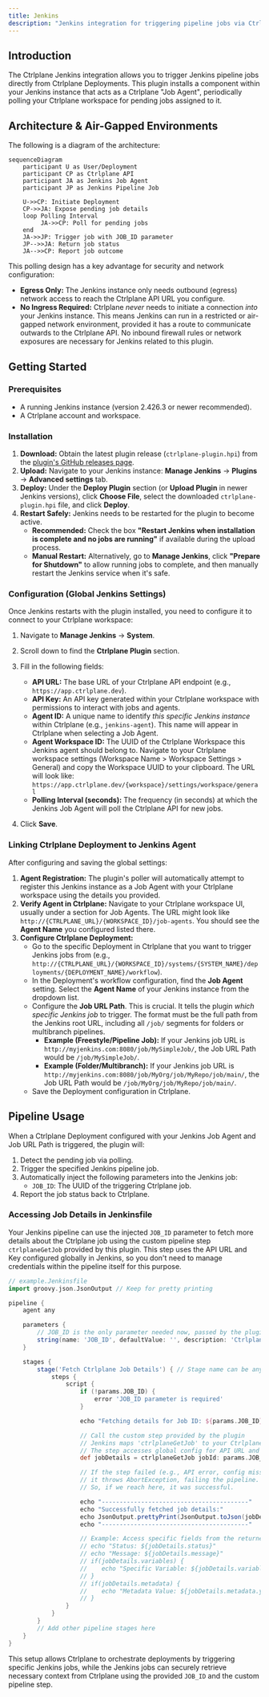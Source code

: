 ```yaml
---
title: Jenkins
description: "Jenkins integration for triggering pipeline jobs via Ctrlplane"
---
```


## Introduction

The Ctrlplane Jenkins integration allows you to trigger Jenkins pipeline jobs 
directly from Ctrlplane Deployments. This plugin installs a component within your 
Jenkins instance that acts as a Ctrlplane "Job Agent", periodically polling your 
Ctrlplane workspace for pending jobs assigned to it.

## Architecture & Air-Gapped Environments

The following is a diagram of the architecture:

```mermaid
sequenceDiagram
    participant U as User/Deployment
    participant CP as Ctrlplane API
    participant JA as Jenkins Job Agent
    participant JP as Jenkins Pipeline Job

    U->>CP: Initiate Deployment
    CP->>JA: Expose pending job details
    loop Polling Interval
         JA->>CP: Poll for pending jobs
    end
    JA->>JP: Trigger job with JOB_ID parameter
    JP-->>JA: Return job status
    JA-->>CP: Report job outcome
```

This polling design has a key advantage for security and network configuration:

*   **Egress Only:** The Jenkins instance only needs outbound (egress) network
    access to reach the Ctrlplane API URL you configure.
*   **No Ingress Required:** Ctrlplane *never* needs to initiate a connection
    *into* your Jenkins instance. This means Jenkins can run in a restricted or
    air-gapped network environment, provided it has a route to communicate
    outwards to the Ctrlplane API. No inbound firewall rules or network
    exposures are necessary for Jenkins related to this plugin.

## Getting Started

### Prerequisites

*   A running Jenkins instance (version 2.426.3 or newer recommended).
*   A Ctrlplane account and workspace.

### Installation

1.  **Download:** Obtain the latest plugin release (`ctrlplane-plugin.hpi`) from 
    the [plugin's GitHub releases page](https://github.com/ctrlplanedev/jenkins-plugin/releases).
2.  **Upload:** Navigate to your Jenkins instance: **Manage Jenkins** -> 
    **Plugins** -> **Advanced settings** tab.
3.  **Deploy:** Under the **Deploy Plugin** section (or **Upload Plugin** in 
    newer Jenkins versions), click **Choose File**, select the downloaded 
    `ctrlplane-plugin.hpi` file, and click **Deploy**.
4.  **Restart Safely:** Jenkins needs to be restarted for the plugin to become 
    active.
    *   **Recommended:** Check the box **"Restart Jenkins when installation is 
        complete and no jobs are running"** if available during the upload 
        process.
    *   **Manual Restart:** Alternatively, go to **Manage Jenkins**, click 
        **"Prepare for Shutdown"** to allow running jobs to complete, and then 
        manually restart the Jenkins service when it's safe.

### Configuration (Global Jenkins Settings)

Once Jenkins restarts with the plugin installed, you need to configure it to 
connect to your Ctrlplane workspace:

1.  Navigate to **Manage Jenkins** -> **System**.
2.  Scroll down to find the **Ctrlplane Plugin** section.
3.  Fill in the following fields:
    *   **API URL:** The base URL of your Ctrlplane API endpoint 
        (e.g., `https://app.ctrlplane.dev`).
    *   **API Key:** An API key generated within your Ctrlplane 
        workspace with permissions to interact with jobs and agents.
    *   **Agent ID:** A unique name to identify *this specific Jenkins 
        instance* within Ctrlplane (e.g., `jenkins-agent`). This 
        name will appear in Ctrlplane when selecting a Job Agent.
    *   **Agent Workspace ID:** The UUID of the Ctrlplane Workspace this Jenkins 
        agent should belong to. Navigate to your Ctrlplane workspace settings 
        (Workspace Name > Workspace Settings > General) and copy the Workspace UUID to your clipboard.
        The URL will look like: `https://app.ctrlplane.dev/{workspace}/settings/workspace/general`
    *   **Polling Interval (seconds):** The frequency (in seconds) at which the 
        Jenkins Job Agent will poll the Ctrlplane API for new jobs.

4.  Click **Save**.

### Linking Ctrlplane Deployment to Jenkins Agent

After configuring and saving the global settings:

1.  **Agent Registration:** The plugin's poller will automatically attempt to 
    register this Jenkins instance as a Job Agent with your Ctrlplane workspace 
    using the details you provided.
2.  **Verify Agent in Ctrlplane:** Navigate to your Ctrlplane workspace UI, 
    usually under a section for Job Agents. The URL might look like 
    `http://{CTRLPLANE_URL}/{WORKSPACE_ID}/job-agents`. You should see the 
    **Agent Name** you configured listed there.
3.  **Configure Ctrlplane Deployment:**
    *   Go to the specific Deployment in Ctrlplane that you want to trigger 
        Jenkins jobs from (e.g., 
        `http://{CTRLPLANE_URL}/{WORKSPACE_ID}/systems/{SYSTEM_NAME}/deployments/{DEPLOYMENT_NAME}/workflow`).
    *   In the Deployment's workflow configuration, find the **Job Agent** 
        setting. Select the **Agent Name** of your Jenkins instance from the 
        dropdown list.
    *   Configure the **Job URL Path**. This is crucial. It tells the plugin 
        *which specific Jenkins job* to trigger. The format must be the full 
        path from the Jenkins root URL, including all `/job/` segments for 
        folders or multibranch pipelines.
        *   **Example (Freestyle/Pipeline Job):** If your Jenkins job URL is 
            `http://myjenkins.com:8080/job/MySimpleJob/`, the Job URL Path would 
            be `/job/MySimpleJob/`.
        *   **Example (Folder/Multibranch):** If your Jenkins job URL is 
            `http://myjenkins.com:8080/job/MyOrg/job/MyRepo/job/main/`, the Job 
            URL Path would be `/job/MyOrg/job/MyRepo/job/main/`.
    *   Save the Deployment configuration in Ctrlplane.

## Pipeline Usage

When a Ctrlplane Deployment configured with your Jenkins Job Agent and Job URL 
Path is triggered, the plugin will:

1.  Detect the pending job via polling.
2.  Trigger the specified Jenkins pipeline job.
3.  Automatically inject the following parameters into the Jenkins job:
    *   `JOB_ID`: The UUID of the triggering Ctrlplane job.
4.  Report the job status back to Ctrlplane.

### Accessing Job Details in Jenkinsfile

Your Jenkins pipeline can use the injected `JOB_ID` parameter to fetch more 
details about the Ctrlplane job using the custom pipeline step `ctrlplaneGetJob` 
provided by this plugin. This step uses the API URL and Key configured globally 
in Jenkins, so you don't need to manage credentials within the pipeline itself 
for this purpose.

```groovy
// example.Jenkinsfile
import groovy.json.JsonOutput // Keep for pretty printing

pipeline {
    agent any

    parameters {
        // JOB_ID is the only parameter needed now, passed by the plugin trigger
        string(name: 'JOB_ID', defaultValue: '', description: 'Ctrlplane Job ID passed by the plugin')
    }

    stages {
        stage('Fetch Ctrlplane Job Details') { // Stage name can be anything
            steps {
                script {
                    if (!params.JOB_ID) {
                        error 'JOB_ID parameter is required'
                    }

                    echo "Fetching details for Job ID: ${params.JOB_ID}"

                    // Call the custom step provided by the plugin
                    // Jenkins maps 'ctrlplaneGetJob' to your CtrlplaneGetJobStep class
                    // The step accesses global config for API URL and Key internally
                    def jobDetails = ctrlplaneGetJob jobId: params.JOB_ID

                    // If the step failed (e.g., API error, config missing),
                    // it throws AbortException, failing the pipeline.
                    // So, if we reach here, it was successful.

                    echo "-----------------------------------------"
                    echo "Successfully fetched job details:"
                    echo JsonOutput.prettyPrint(JsonOutput.toJson(jobDetails))
                    echo "-----------------------------------------"

                    // Example: Access specific fields from the returned map
                    // echo "Status: ${jobDetails.status}"
                    // echo "Message: ${jobDetails.message}"
                    // if(jobDetails.variables) {
                    //    echo "Specific Variable: ${jobDetails.variables.your_variable_name}" // Replace with actual variable key
                    // }
                    // if(jobDetails.metadata) {
                    //    echo "Metadata Value: ${jobDetails.metadata.your_metadata_key}" // Replace with actual metadata key
                    // }
                }
            }
        }
        // Add other pipeline stages here
    }
}
```

This setup allows Ctrlplane to orchestrate deployments by triggering specific 
Jenkins jobs, while the Jenkins jobs can securely retrieve necessary context 
from Ctrlplane using the provided `JOB_ID` and the custom pipeline step.